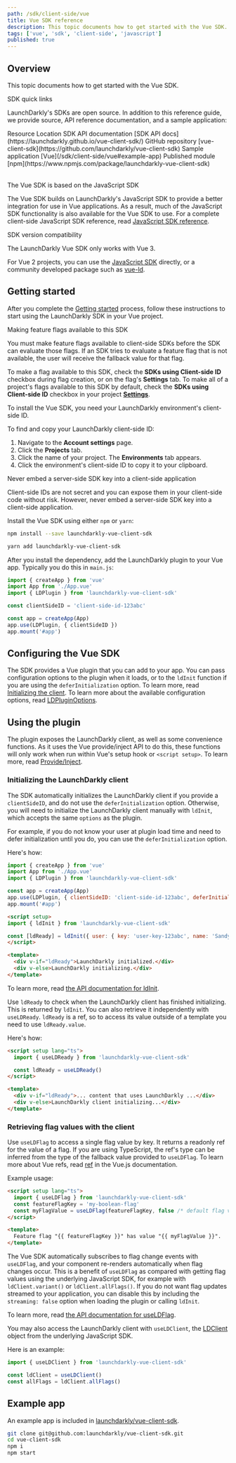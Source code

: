 ```yaml
---
path: /sdk/client-side/vue
title: Vue SDK reference
description: This topic documents how to get started with the Vue SDK.
tags: ['vue', 'sdk', 'client-side', 'javascript']
published: true
---
```


## Overview

This topic documents how to get started with the Vue SDK.

<Callout intent="primary">
<CalloutTitle>SDK quick links</CalloutTitle>
<CalloutDescription>

LaunchDarkly's SDKs are open source. In addition to this reference guide, we provide source, API reference documentation, and a sample application:

<Table>
  <TableHeader>
    <TableHeadCell>Resource</TableHeadCell>
    <TableHeadCell>Location</TableHeadCell>
  </TableHeader>
  <TableBody>
    <TableRow>
      <TableCell>SDK API documentation</TableCell>
      <TableCell>[SDK API docs](https://launchdarkly.github.io/vue-client-sdk/)</TableCell>
    </TableRow>
    <TableRow>
      <TableCell>GitHub repository</TableCell>
      <TableCell>[vue-client-sdk](https://github.com/launchdarkly/vue-client-sdk)</TableCell>
    </TableRow>
    <TableRow>
      <TableCell>Sample application</TableCell>
      <TableCell>[Vue](/sdk/client-side/vue#example-app)</TableCell>
    </TableRow>
    <TableRow>
      <TableCell>Published module</TableCell>
      <TableCell>[npm](https://www.npmjs.com/package/launchdarkly-vue-client-sdk)</TableCell>
    </TableRow>
  </TableBody>
</Table>

</CalloutDescription>
</Callout>

<Callout intent="info">
<CalloutTitle>The Vue SDK is based on the JavaScript SDK</CalloutTitle>
<CalloutDescription>

The Vue SDK builds on LaunchDarkly's JavaScript SDK to provide a better integration for use in Vue applications. As a result, much of the JavaScript SDK functionality is also available for the Vue SDK to use. For a complete client-side JavaScript SDK reference, read [JavaScript SDK reference](/sdk/client-side/javascript).

</CalloutDescription>
</Callout>

<Callout intent="info">
<CalloutTitle>SDK version compatibility</CalloutTitle>
<CalloutDescription>

The LaunchDarkly Vue SDK only works with Vue 3.

For Vue 2 projects, you can use the [JavaScript SDK](/sdk/client-side/javascript) directly, or a community developed package such as [vue-ld](https://github.com/dashhudson/vue-ld).

</CalloutDescription>
</Callout>

## Getting started

After you complete the [Getting started](/home/getting-started) process, follow these instructions to start using the LaunchDarkly SDK in your Vue project.

<Callout intent="alert">
<CalloutTitle>Making feature flags available to this SDK</CalloutTitle>
<CalloutDescription>

You must make feature flags available to client-side SDKs before the SDK can evaluate those flags. If an SDK tries to evaluate a feature flag that is not available, the user will receive the fallback value for that flag.

To make a flag available to this SDK, check the **SDKs using Client-side ID** checkbox during flag creation, or on the flag's **Settings** tab. To make all of a project's flags available to this SDK by default, check the **SDKs using Client-side ID** checkbox in your project [**Settings**](https://app.launchdarkly.com/settings/projects).

</CalloutDescription>
</Callout>

To install the Vue SDK, you need your LaunchDarkly environment's client-side ID.

To find and copy your LaunchDarkly client-side ID:

1. Navigate to the **Account settings** page.
2. Click the **Projects** tab.
3. Click the name of your project. The **Environments** tab appears.
4. Click the environment's client-side ID to copy it to your clipboard.

<Callout intent="alert">
<CalloutTitle>Never embed a server-side SDK key into a client-side application</CalloutTitle>
<CalloutDescription>

Client-side IDs are not secret and you can expose them in your client-side code without risk. However, never embed a server-side SDK key into a client-side application.

</CalloutDescription>
</Callout>

Install the Vue SDK using either `npm` or `yarn`:

<CodeSample>
<CSTab label="Installing with npm">

```bash
npm install --save launchdarkly-vue-client-sdk
```

</CSTab>
<CSTab label="Installing with yarn">

```bash
yarn add launchdarkly-vue-client-sdk
```

</CSTab>
</CodeSample>

After you install the dependency, add the LaunchDarkly plugin to your Vue app. Typically you do this in `main.js`:

<CodeSample>
<CSTab label="JavaScript">

```js
import { createApp } from 'vue'
import App from './App.vue'
import { LDPlugin } from 'launchdarkly-vue-client-sdk'

const clientSideID = 'client-side-id-123abc'

const app = createApp(App)
app.use(LDPlugin, { clientSideID })
app.mount('#app')
```

</CSTab>
</CodeSample>

## Configuring the Vue SDK

The SDK provides a Vue plugin that you can add to your app. You can pass configuration options to the plugin when it loads, or to the `ldInit` function if you are using the `deferInitialization` option. To learn more, read [Initializing the client](#initializing-the-launchdarkly-client). To learn more about the available configuration options, read [LDPluginOptions](https://launchdarkly.github.io/vue-client-sdk/index.html#LDPluginOptions).

## Using the plugin

The plugin exposes the LaunchDarkly client, as well as some convenience functions. As it uses the Vue provide/inject API to do this, these functions will only work when run within Vue's setup hook or `<script setup>`. To learn more, read [Provide/Inject](https://vuejs.org/guide/components/provide-inject.html).

### Initializing the LaunchDarkly client

The SDK automatically initializes the LaunchDarkly client if you provide a `clientSideID`, and do not use the `deferInitialization` option. Otherwise, you will need to initialize the LaunchDarkly client manually with `ldInit`, which accepts the same `options` as the plugin.

For example, if you do not know your user at plugin load time and need to defer initialization until you do, you can use the `deferInitialization` option.

Here's how:

<CodeSample>
<CSTab label="main.js">

```js
import { createApp } from 'vue'
import App from './App.vue'
import { LDPlugin } from 'launchdarkly-vue-client-sdk'

const app = createApp(App)
app.use(LDPlugin, { clientSideID: 'client-side-id-123abc', deferInitialization: true })
app.mount('#app')
```

</CSTab>
<CSTab label="App.vue">

```html
<script setup>
import { ldInit } from 'launchdarkly-vue-client-sdk'

const [ldReady] = ldInit({ user: { key: 'user-key-123abc', name: 'Sandy' } })
</script>

<template>
  <div v-if="ldReady">LaunchDarkly initialized.</div>
  <div v-else>LaunchDarkly initializing.</div>
</template>
```

</CSTab>
</CodeSample>

To learn more, read [the API documentation for ldInit](https://launchdarkly.github.io/vue-client-sdk/index.html#ldInit).

Use `ldReady` to check when the LaunchDarkly client has finished initializing. This is returned by `ldInit`. You can also retrieve it independently with `useLDReady`. `ldReady` is a ref, so to access its value outside of a template you need to use `ldReady.value`.

Here's how:

<CodeSample>
<CSTab label="Vue">

```html
<script setup lang="ts">
  import { useLDReady } from 'launchdarkly-vue-client-sdk'

  const ldReady = useLDReady()
</script>

<template>
  <div v-if="ldReady">... content that uses LaunchDarkly ...</div>
  <div v-else>LaunchDarkly client initializing...</div>
</template>
```

</CSTab>
</CodeSample>

### Retrieving flag values with the client

Use `useLDFlag` to access a single flag value by key. It returns a readonly ref for the value of a flag. If you are using TypeScript, the ref's type can be inferred from the type of the fallback value provided to `useLDFlag`. To learn more about Vue refs, read [ref](https://vuejs.org/api/reactivity-core.html#ref) in the Vue.js documentation.

Example usage:

<CodeSample>
<CSTab label="Vue">

```html
<script setup lang="ts">
  import { useLDFlag } from 'launchdarkly-vue-client-sdk'
  const featureFlagKey = 'my-boolean-flag'
  const myFlagValue = useLDFlag(featureFlagKey, false /* default flag value */)
</script>

<template>
  Feature flag "{{ featureFlagKey }}" has value "{{ myFlagValue }}".
</template>
```

</CSTab>
</CodeSample>

The Vue SDK automatically subscribes to flag change events with `useLDFlag`, and your component re-renders automatically when flag changes occur. This is a benefit of `useLDFlag` as compared with getting flag values using the underlying JavaScript SDK, for example with `ldClient.variant()` or `ldClient.allFlags()`. If you do not want flag updates streamed to your application, you can disable this by including the `streaming: false` option when loading the plugin or calling `ldInit`.

To learn more, read [the API documentation for useLDFlag](https://launchdarkly.github.io/vue-client-sdk/index.html#useLDFlag).

You may also access the LaunchDarkly client with `useLDClient`, the [LDClient](https://launchdarkly.github.io/js-client-sdk/interfaces/LDClient.html) object from the underlying JavaScript SDK.

Here is an example:

<CodeSample>
<CSTab label="JavaScript">

```js
import { useLDClient } from 'launchdarkly-vue-client-sdk'

const ldClient = useLDClient()
const allFlags = ldClient.allFlags()
```

</CSTab>
</CodeSample>

## Example app

An example app is included in [launchdarkly/vue-client-sdk](https://github.com/launchdarkly/vue-client-sdk/tree/main/example).

<CodeSample>
<CSTab label="bash">

```bash
git clone git@github.com:launchdarkly/vue-client-sdk.git
cd vue-client-sdk
npm i
npm start
```

</CSTab>
</CodeSample>
